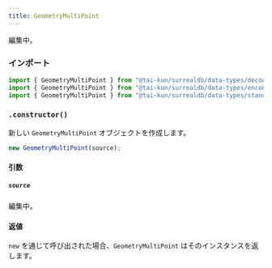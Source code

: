 ```yaml
---
title: GeometryMultiPoint
---
```



編集中。

### インポート

```ts
import { GeometryMultiPoint } from "@tai-kun/surrealdb/data-types/decode-only";
import { GeometryMultiPoint } from "@tai-kun/surrealdb/data-types/encodable";
import { GeometryMultiPoint } from "@tai-kun/surrealdb/data-types/standard";
```

### `.constructor()`

新しい `GeometryMultiPoint` オブジェクトを作成します。

```ts
new GeometryMultiPoint(source);
```

#### 引数

##### `source`

編集中。

#### 返値

`new` を通じて呼び出された場合、`GeometryMultiPoint` はそのインスタンスを返します。
